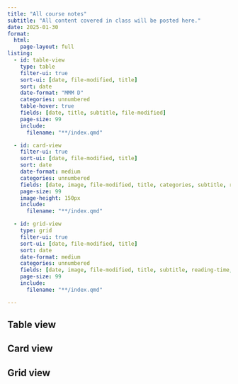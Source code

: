 ```yaml
---
title: "All course notes"
subtitle: "All content covered in class will be posted here."
date: 2025-01-30
format:
  html:
    page-layout: full
listing:
  - id: table-view
    type: table
    filter-ui: true
    sort-ui: [date, file-modified, title]
    sort: date
    date-format: "MMM D"
    categories: unnumbered
    table-hover: true
    fields: [date, title, subtitle, file-modified]
    page-size: 99
    include:
      filename: "**/index.qmd"

  - id: card-view
    filter-ui: true
    sort-ui: [date, file-modified, title]
    sort: date
    date-format: medium
    categories: unnumbered
    fields: [date, image, file-modified, title, categories, subtitle, reading-time]
    page-size: 99
    image-height: 150px
    include:
      filename: "**/index.qmd"

  - id: grid-view
    type: grid
    filter-ui: true
    sort-ui: [date, file-modified, title]
    sort: date
    date-format: medium
    categories: unnumbered
    fields: [date, image, file-modified, title, subtitle, reading-time, categories]
    page-size: 99
    include:
      filename: "**/index.qmd"

---
```


<style>

h3.listing-title a {
  font-weight: bold;
}

td .listing-date {
  display: inline-block;
  width: 50px;
}

div.listing-date:before {
  content: "Published: ";
  font-weight: bold;
}

div.listing-reading-time:before {
  content: "Reading time: ";
  font-weight: bold;
}

div.listing-file-modified:before {
  content: "Last modified: ";
  font-weight: bold;
}

</style>

::: {.panel-tabset}

## Table view

:::{#table-view}
:::

## Card view

:::{#card-view}
:::

## Grid view

:::{#grid-view}
:::

:::
